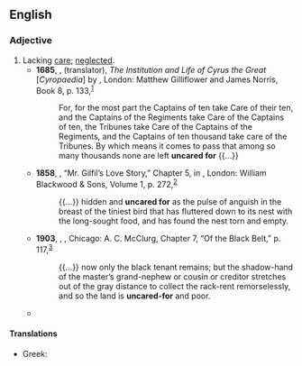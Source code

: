 ==English==

===Adjective===
{{en-adj}}
# Lacking [[care]]; [[neglected]].
#* '''1685''', {{w|John Norris (philosopher)|John Norris}}, (translator), ''The Institution and Life of Cyrus the Great'' [''Cyropaedia''] by {{w|Xenophon}}, London: Matthew Gilliflower and James Norris, Book 8, p. 133,<sup>[http://name.umdl.umich.edu/A67704.0001.001]</sup>
#*: For, for the most part the Captains of ten take Care of their ten, and the Captains of the Regiments take Care of the Captains of ten, the Tribunes take Care of the Captains of the Regiments, and the Captains of ten thousand take care of the Tribunes. By which means it comes to pass that among so many thousands none are left '''uncared for''' {{...}}
#* '''1858''', {{w|George Eliot}}, “Mr. Gilfil’s Love Story,” Chapter 5, in ''{{w|Scenes of Clerical Life}}'', London: William Blackwood & Sons, Volume 1, p. 272,<sup>[https://archive.org/details/scenesclericall06eliogoog]</sup>
#*: {{...}} hidden and '''uncared for''' as the pulse of anguish in the breast of the tiniest bird that has fluttered down to its nest with the long-sought food, and has found the nest torn and empty.
#* '''1903''', {{w|W. E. B. Du Bois}}, ''{{w|The Souls of Black Folk}}'', Chicago: A. C. McClurg, Chapter 7, “Of the Black Belt,” p. 117,<sup>[https://archive.org/details/cu31924024920492]</sup>
#*: {{...}} now only the black tenant remains; but the shadow-hand of the master’s grand-nephew or cousin or creditor stretches out of the gray distance to collect the rack-rent remorselessly, and so the land is '''uncared-for''' and poor.
#* {{quote-journal|en|year=1959|month=March|author=R. C. Riley|title=Home with the Milk|journal=Trains Illustrated|page=155|text=The '''uncared-for''' external appearance of the tanks is nothing to go by, for the glass-lined tanks are kept in perfect condition.}}

====Translations====
{{trans-top|}}
* Greek: {{t+|el|απεριποίητος}}
{{trans-mid}}
{{trans-bottom}}